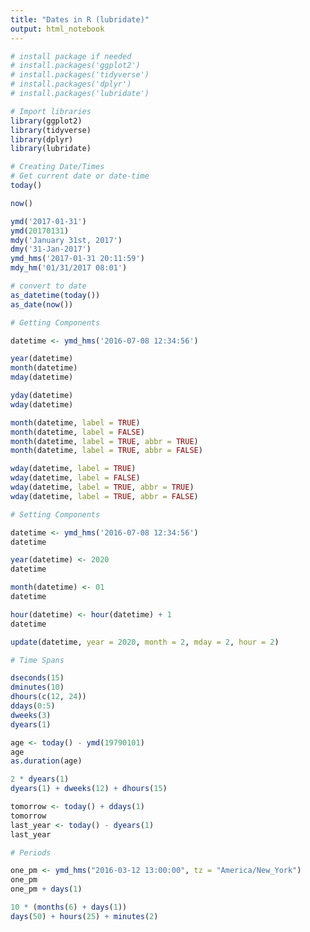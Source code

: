```yaml
---
title: "Dates in R (lubridate)"
output: html_notebook
---
```


```r
# install package if needed 
# install.packages('ggplot2')
# install.packages('tidyverse')
# install.packages('dplyr')
# install.packages('lubridate')
```

```r
# Import libraries
library(ggplot2)
library(tidyverse)
library(dplyr)
library(lubridate)

```


```r
# Creating Date/Times
# Get current date or date-time
today()

now()

ymd('2017-01-31')
ymd(20170131)
mdy('January 31st, 2017')
dmy('31-Jan-2017')
ymd_hms('2017-01-31 20:11:59')
mdy_hm('01/31/2017 08:01')

# convert to date 
as_datetime(today())
as_date(now())

```

```r
# Getting Components

datetime <- ymd_hms('2016-07-08 12:34:56')

year(datetime)
month(datetime)
mday(datetime) 

yday(datetime)
wday(datetime)

month(datetime, label = TRUE)
month(datetime, label = FALSE)
month(datetime, label = TRUE, abbr = TRUE)
month(datetime, label = TRUE, abbr = FALSE)

wday(datetime, label = TRUE)
wday(datetime, label = FALSE)
wday(datetime, label = TRUE, abbr = TRUE)
wday(datetime, label = TRUE, abbr = FALSE)

```

```r
# Setting Components

datetime <- ymd_hms('2016-07-08 12:34:56')
datetime

year(datetime) <- 2020 
datetime

month(datetime) <- 01 
datetime

hour(datetime) <- hour(datetime) + 1 
datetime

update(datetime, year = 2020, month = 2, mday = 2, hour = 2)

```


```r
# Time Spans

dseconds(15)
dminutes(10)
dhours(c(12, 24))
ddays(0:5)
dweeks(3)
dyears(1)

age <- today() - ymd(19790101)
age
as.duration(age)

2 * dyears(1)
dyears(1) + dweeks(12) + dhours(15)

tomorrow <- today() + ddays(1)
tomorrow
last_year <- today() - dyears(1)
last_year

```


```r
# Periods

one_pm <- ymd_hms("2016-03-12 13:00:00", tz = "America/New_York")
one_pm
one_pm + days(1)

10 * (months(6) + days(1))
days(50) + hours(25) + minutes(2)


```

